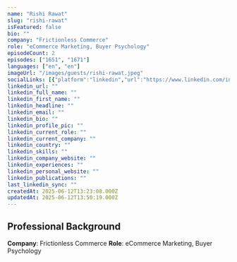 ```yaml
---
name: "Rishi Rawat"
slug: "rishi-rawat"
isFeatured: false
bio: ""
company: "Frictionless Commerce"
role: "eCommerce Marketing, Buyer Psychology"
episodeCount: 2
episodes: ["1651", "1671"]
languages: ["en", "en"]
imageUrl: "/images/guests/rishi-rawat.jpeg"
socialLinks: [{"platform":"linkedin","url":"https://www.linkedin.com/in/rawatrishi/"}]
linkedin_url: ""
linkedin_full_name: ""
linkedin_first_name: ""
linkedin_headline: ""
linkedin_email: ""
linkedin_bio: ""
linkedin_profile_pic: ""
linkedin_current_role: ""
linkedin_current_company: ""
linkedin_country: ""
linkedin_skills: ""
linkedin_company_website: ""
linkedin_experiences: ""
linkedin_personal_website: ""
linkedin_publications: ""
last_linkedin_sync: ""
createdAt: 2025-06-12T13:23:08.000Z
updatedAt: 2025-06-12T13:50:19.000Z
---
```


## Professional Background

**Company**: Frictionless Commerce
**Role**: eCommerce Marketing, Buyer Psychology
